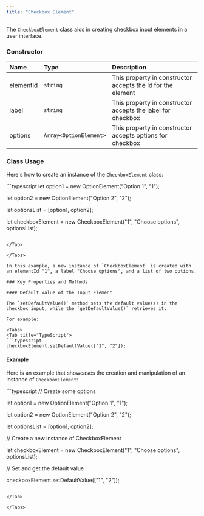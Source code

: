 ```yaml
---
title: "Checkbox Element"
---
```


The `CheckboxElement` class aids in creating checkbox input elements in a user interface.

### Constructor

| Name      | Type                   | Description                                                 |
| :--------- | :---------------------- | :----------------------------------------------------------- |
| elementId | `string`               | This property in constructor accepts the Id for the element |
| label     | `string`               | This property in constructor accepts the label for checkbox |
| options   | `Array<OptionElement>` | This property in constructor accepts options for checkbox   |

### Class Usage

Here's how to create an instance of the `CheckboxElement` class:

<Tabs>
<Tab title="TypeScript">
```typescript
let option1 = new OptionElement("Option 1", "1");

let option2 = new OptionElement("Option 2", "2");

let optionsList = [option1, option2];

let checkboxElement = new CheckboxElement("1", "Choose options", optionsList);
```

</Tab>

</Tabs>

In this example, a new instance of `CheckboxElement` is created with an elementId "1", a label "Choose options", and a list of two options.

### Key Properties and Methods

#### Default Value of the Input Element

The `setDefaultValue()` method sets the default value(s) in the checkbox input, while the `getDefaultValue()` retrieves it.

For example:

<Tabs>
<Tab title="TypeScript">
```typescript
checkboxElement.setDefaultValue(["1", "2"]);
```

</Tab>

</Tabs>

#### Example

Here is an example that showcases the creation and manipulation of an instance of `CheckboxElement`:

<Tabs>
<Tab title="TypeScript">
```typescript
// Create some options

let option1 = new OptionElement("Option 1", "1");

let option2 = new OptionElement("Option 2", "2");

let optionsList = [option1, option2];

// Create a new instance of CheckboxElement

let checkboxElement = new CheckboxElement("1", "Choose options", optionsList);

// Set and get the default value

checkboxElement.setDefaultValue(["1", "2"]);
```

</Tab>

</Tabs>
